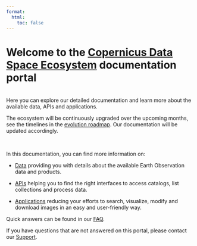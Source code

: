 ```yaml
---
format:
  html:
    toc: false
---
```


# Welcome to the [ Copernicus Data Space Ecosystem](https://dataspace.copernicus.eu/#/){target="_blank"} documentation portal
<br>
Here you can explore our detailed documentation and learn more about the available data, APIs and applications.

The ecosystem will be continuously upgraded over the upcoming months, see the timelines in the [evolution roadmap](/Roadmap.md). Our documentation will be updated accordingly.

<br>

In this documentation, you can find more information on:

* [Data](/Data.qmd) providing you with details about the available Earth Observation data and products.

* [APIs](/APIs.md) helping you to find the right interfaces to access catalogs, list collections and process data.

* [Applications](/Applications.md) reducing your efforts to search, visualize, modify and download images in an easy and user-friendly way.
<br>

Quick answers can be found in our [FAQ](/FAQ.qmd).

If you have questions that are not answered on this portal, please contact our [Support](/Support.md).
